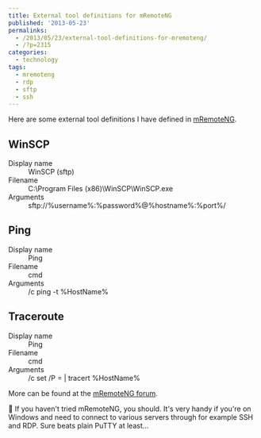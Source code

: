 ---
title: External tool definitions for mRemoteNG
published: '2013-05-23'
permalinks:
  - /2013/05/23/external-tool-definitions-for-mremoteng/
  - /?p=2315
categories:
  - technology
tags:
  - mremoteng
  - rdp
  - sftp
  - ssh
---

Here are some external tool definitions I have defined in [mRemoteNG](https://www.mremoteng.org).

## WinSCP

<dl>
  <dt>Display name</dt>
  <dd>WinSCP (sftp)</dd>
  <dt>Filename</dt>
  <dd>C:\Program Files (x86)\WinSCP\WinSCP.exe</dd>
  <dt>Arguments</dt>
  <dd>sftp://%username%:%password%@%hostname%:%port%/</dd>
</dl>

## Ping

<dl>
  <dt>Display name</dt>
  <dd>Ping</dd>
  <dt>Filename</dt>
  <dd>cmd</dd>
  <dt>Arguments</dt>
  <dd>/c ping -t %HostName%</dd>
</dl>

## Traceroute

<dl>
  <dt>Display name</dt>
  <dd>Ping</dd>
  <dt>Filename</dt>
  <dd>cmd</dd>
  <dt>Arguments</dt>
  <dd>/c set /P = | tracert %HostName%</dd>
</dl>

More can be found at the [mRemoteNG forum](https://forum.mremoteng.org/viewtopic.php?f=3&t=82).

<Note>
  📝 If you haven't tried mRemoteNG, you should. It's very handy if you're on
  Windows and need to connect to various servers through for example SSH and
  RDP. Sure beats plain PuTTY at least...
</Note>
